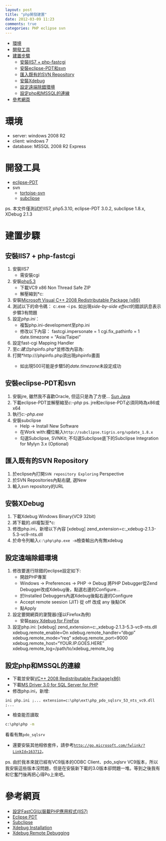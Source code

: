 ```yaml
---
layout: post
title: "php開發建置"
date: 2012-03-09 11:23
comments: true
categories: PHP eclipse svn
---
```


*	[環境](#env)
*	[開發工具](#dev-tool)
*	[建置步驟](#build-env)
	*	[安裝IIS7 + php-fastcgi](#IIS-php-fastcgi)
	*	[安裝eclipse-PDT和svn](#eclipse-svn)
	*	[匯入既有的SVN Repository](#import-svn)
	*	[安裝Xdebug](#xdebug)
	*	[設定遠端除錯環境](#remote-debug)
	*	[設定php和MSSQL的連線](#database)
*	[參考網頁](#reference)

	
<h1 id="env">環境</h1>
*	server: windows 2008 R2
*	client: windows 7
*	database: MSSQL 2008 R2 Express

<h1 id="dev-tool">開發工具</h1>
*	[eclipse-PDT](http://www.eclipse.org/projects/project.php?id=tools.pdt)
*	svn
	*	[tortoise-svn](http://tortoisesvn.net/downloads.html)
	*	[subclipse](http://subclipse.tigris.org/)

ps. 本文件僅測試於IIS7, php5.3.10, eclipse-PDT 3.0.2, subclipse 1.8.x, XDebug 2.1.3

<h1 id="build-env">建置步驟</h1>

<h2 id="IIS-php-fastcgi">安裝IIS7 + php-fastcgi</h2>


1.	安裝IIS7
	*	需安裝cgi
2.	安裝[php5.3](http://windows.php.net/download/)
	*	下載VC9 x86 Non Thread Safe ZIP
	*	解壓縮到*c:\php*
3.	安裝[Microsoft Visual C++ 2008 Redistributable Package (x86)](http://www.microsoft.com/download/en/details.aspx?id=29)
4.	測試以下的命令碼：
		c:\php\php.exe -i
	ps. 如出現*side-by-side effect*的錯誤訊息表示步驟3有問題
5.	設定*php.ini*：
	*	複製php.ini-development至php.ini
	*	修改以下內容：
		fastcgi.impersonate = 1
		cgi.fix_pathinfo = 1
		date.timezone = "Asia/Taipei"
6.	設定fast-cgi Mapping Handler
7.	至*c:\inetpub\wwwroot*建立*phpinfo.php*並修改內容為:
		<?php phpinfo() ?>
8.	打開*http://<server的ip>/phpinfo.php須出現phpinfo畫面
	*	如出現500可能是步驟5的*date.timezone*未設定成功

<h2 id="eclipse-svn">安裝eclipse-PDT和svn</h2>
1.	安裝jre, 雖然我不喜歡Oracle, 但這只是為了方便... [Sun Java](http://java.com/en/download/manual.jsp)
2.	下載eclipse-PDT並解壓縮至*c:\eclipse-php*
ps.	jre和eclipse-PDT必須同時為x86或x64
3.	執行*c:\eclipse-php\eclipse.exe*
4.	安裝subclipse
	*	Help -> Install New Software
	*	在Work with:欄位輸入`http://subclipse.tigris.org/update_1.8.x`
	*	勾選Subclipse, SVNKit; 不勾選Subclipse底下的Subclipse Integration for Mylyn 3.x (Optional)

<h2 id="import-svn">匯入既有的SVN Repository</h2>
1.	於eclipse內打開`SVN repository Exploring` Perspective
2.	於SVN Repositories內點右鍵, 選New
3.	輸入svn repository的URL

<h2 id="xdebug">安裝XDebug</h2>
1.	下載Xdebug Windows Binary(VC9 32bit)
2.	將下載的.dll複製至*c:\php\ext*
3.	修改php.ini，新增以下內容
		[xdebug]
		zend_extension=c:\php\ext\php_xdebug-2.1.3-5.3-vc9-nts.dll
4.	於命令列輸入`c:\php\php.exe -m`檢查輸出內有無xdebug

<h2 id="remote-debug">設定遠端除錯環境</h2>
1.	修改要進行除錯的eclipse設定如下:
	*	開啟PHP專案
	*	Windows -> Preferences -> PHP -> Debug
		將PHP Debugger從Zend Debugger改成Xdebug後，點選右邊的Configure...
	*	於Installed Debuggers內選Xdebug後點右邊的Configure
	*	Accept remote seesion (JIT) 從 off 改成 any 後點OK
	*	點Apply
2.	設定要開網頁的瀏覽器(僅以Firefox為例)
	*	安裝[easy Xdebug for FireFox](https://addons.mozilla.org/en-US/firefox/addon/58688/)
3.	設定php.ini:
		[xdebug]
		zend_extension=c:\php\ext\php_xdebug-2.1.3-5.3-vc9-nts.dll
		xdebug.remote_enable=On
		xdebug.remote_handler="dbgp"
		xdebug.remote_mode="req"
		xdebug.remote_port=9000
		xdebug.remote_host="YOUR.IP.GOES.HERE"
		xdebug.remote_log=/path/to/xdebug_remote_log

<h2 id="database">設定php和MSSQL的連線</h2>

*	下載並安裝[VC++ 2008 Redistributable Package(x86)](http://www.microsoft.com/download/en/details.aspx?id=29)
*	下載[MS Driver 3.0 for SQL Server for PHP](http://www.microsoft.com/download/en/details.aspx?id=20098#system-requirements)
*	修改php.ini，新增:

``` ini php.ini
;...
extension=c:\php\ext\php_pdo_sqlsrv_53_nts_vc9.dll
;...
```

*	檢查能否讀取

``` sh
c:\php\php -m
```

看看有無`pdo_sqlsrv`

*	還要安裝其他相依套件，請參考[`http://go.microsoft.com/fwlink/?LinkId=163712`](http://go.microsoft.com/fwlink/?LinkId=163712)。

ps. 由於我本來就已經有VC9版本的ODBC Client、pdo_sqlsrv VC9版本，所以我安裝這些版本沒問題，但是在安裝新下載的3.0版本卻問題一堆。等到之後我有和它奮鬥後再把心得Po上來吧。

<h1 id="reference">參考網頁</h1>
*	[設定FastCGI以裝載PHP應用程式(IIS7)]("http://technet.microsoft.com/zh-tw/library/dd239230(v=ws.10).aspx")
*	[Eclipse PDT](http://www.eclipse.org/projects/project.php?id=tools.pdt)
*	[Subclipse](http://subclipse.tigris.org/)
*	[Xdebug Installation](http://xdebug.org/docs/install)
*	[Xdebug Remote Debugging](http://xdebug.org/docs/remote)